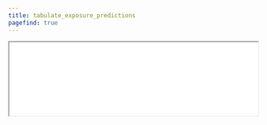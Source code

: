 ```yaml
---
title: tabulate_exposure_predictions
pagefind: true
---
```



<EContent />

<iframe 
    src={`${import.meta.env.BASE_URL}/tabulate_eposure_predictions.html`}
	style="width: 100%;" 
	onload="this.style.height=(this.contentWindow.document.body.scrollHeight + 50)+'px';"
>
</iframe>
